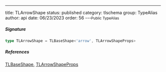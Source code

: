 ---
title: TLArrowShape
status: published
category: tlschema
group: TypeAlias
author: api
date: 06/23/2023
order: 56
---<Small>Public TypeAlias</Small>




##### Signature


```ts
type TLArrowShape = TLBaseShape<'arrow', TLArrowShapeProps>
```

##### References

[TLBaseShape](/gen/tlschema/TLBaseShape-interface), [TLArrowShapeProps](/gen/tlschema/TLArrowShapeProps-type)

